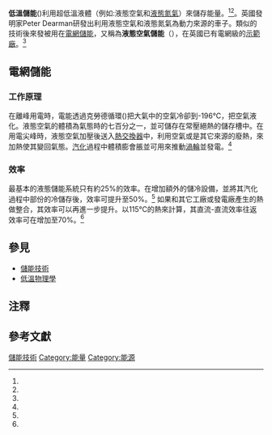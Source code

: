 '''低溫儲能'''({{lang-en|Cryogenic energy storage}})利用超低溫液體（例如:液態空氣和[[液氮|液態氮氣]]）來儲存能量。<ref name=engineer/><ref name="Popsci"/>。英國發明家Peter Dearman研發出利用液態空氣和液態氮氣為動力來源的車子。類似的技術後來發被用在[[電網儲能|電網儲能]]，又稱為'''液態空氣儲能'''（{{lang-en|Liquid air energy storage}}），在英國已有電網級的[[先導工場|示範廠]]。<ref name=EES2012/>

{{see also|儲能技術|低溫物理學}}

==電網儲能==

===工作原理===
在離峰用電時，電能透過克勞德循環({{link-en|Claude Cycle}})把大氣中的空氣冷卻到-196°C，把空氣液化。液態空氣的體積為氣態時的七百分之一，並可儲存在常壓絕熱的儲存槽中。在用電尖峰時，液態空氣加壓後送入[[熱交換器|熱交換器]]中，利用空氣或是其它來源的廢熱，來加熱使其變回氣態。[[汽化|汽化]]過程中體積膨會脹並可用來推動[[渦輪|渦輪]]並發電。<ref name=HPS_process/>

===效率===
最基本的液態儲能系統只有約25%的效率。在增加額外的儲冷設備，並將其汽化過程中部份的冷儲存後，效率可提升至50%。<ref name=HPS_process/>
如果和其它工廠或發電廠產生的熱做整合，其效率可以再進一步提升。以115°C的熱來計算，其直流-直流效率往返效率{{notetag|又稱為AC to AC round-trip efficiency，常用在電網儲能中。利用在計算使用電網電量，及最後供回電網的電量，來計算儲能系統的效率}}可在增加至70%。<ref name=HPS_CES/>

==參見==
*[[儲能技術|儲能技術]]
*[[低溫物理學|低溫物理學]]

==注釋==
{{notefoot}}

==參考文獻==
{{reflist|30em|refs=
<ref name=HPS_process>{{cite web |url=http://www.highview-power.com/wordpress/?page_id=1405 |title=Process |author= |date= |work=company website |publisher=Highview Power Storage |accessdate=2012-10-07 |archive-date=2014-02-11 |archive-url=https://web.archive.org/web/20140211061636/http://highview-power.com/wordpress/?page_id=1405 |dead-url=no }}</ref>

<ref name=engineer>{{cite web|url=http://www.theengineer.co.uk/awards-2011/the-2011-energy-and-environment-winner-ces/1011114.article|title=The 2011 Energy & Environment Winner -CES|author=|date=2011-12-02|work=|publisher={{link-en|The Engineer (UK magazine)}}|accessdate=2012-10-25|archive-date=2015-10-03|archive-url=https://web.archive.org/web/20151003072440/http://www.theengineer.co.uk/awards-2011/the-2011-energy-and-environment-winner-ces/1011114.article|dead-url=no}}</ref>

<ref name="Popsci">{{Cite web |title=Grid Could Meet Sudden Energy Demands By Storing Power As Liquid Oxygen |author=Rebecca Boyle |date=2010-08-11 |work=Popsci |url=http://www.popsci.com/science/article/2010-08/cryogen-tanks-could-help-power-plants-meet-peak-energy-demand |accessdate=2020-10-22 |archive-date=2016-10-06 |archive-url=https://web.archive.org/web/20161006202908/http://www.popsci.com/science/article/2010-08/cryogen-tanks-could-help-power-plants-meet-peak-energy-demand |dead-url=no }}</ref>

<ref name=EES2012>{{cite web |url=https://custom.cvent.com/2A4273FF30A84F3194B3668DAC5E13F7/files/d6022910c6e749d5908ef249bfa2d640.pdf |title=Electricity Storage |author= |date=May 2012 |work= |publisher=Institution of Mechanical Engineers |accessdate=2012-10-22 |archive-date=2020-01-10 |archive-url=https://web.archive.org/web/20200110215543/https://custom.cvent.com/2A4273FF30A84F3194B3668DAC5E13F7/files/d6022910c6e749d5908ef249bfa2d640.pdf |dead-url=no }}</ref>

<ref name=HPS_CES>{{cite web |url=http://www.highview-power.com/wordpress/?page_id=8 |title=Cryo Energy System |author= |date= |work=company website |publisher=Highview Power Storage |accessdate=2012-10-07 |archive-date=2012-10-14 |archive-url=https://web.archive.org/web/20121014101427/http://www.highview-power.com/wordpress/?page_id=8 |dead-url=no }}</ref>

}}

[[Category:儲能技術|]]
[[Category:能量|Category:能量]]
[[Category:能源|Category:能源]]